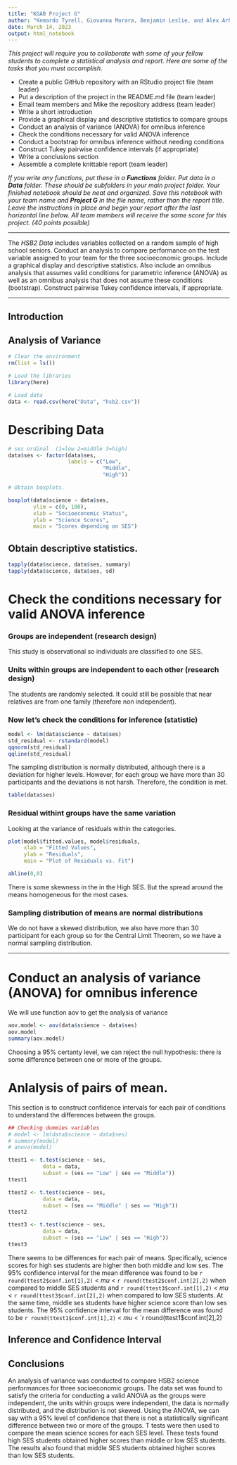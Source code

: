 ```yaml
---
title: "KGAB Project G"
author: "Kemardo Tyrell, Giovanna Morara, Benjamin Leslie, and Alex Arhin"
date: March 14, 2023
output: html_notebook
---
```


*This project will require you to collaborate with some of your fellow students to complete a statistical analysis and report. Here are some of the tasks that you must accomplish.*

- Create a public GitHub repository with an RStudio project file (team leader)
- Put a description of the project in the README.md file (team leader)
- Email team members and Mike the repository address (team leader)
- Write a short introduction
- Provide a graphical display and descriptive statistics to compare groups
- Conduct an analysis of variance (ANOVA) for omnibus inference
- Check the conditions necessary for valid ANOVA inference
- Conduct a bootstrap for omnibus inference without needing conditions
- Construct Tukey pairwise confidence intervals (if appropriate)
- Write a conclusions section
- Assemble a complete knittable report (team leader)

*If you write any functions, put these in a **Functions** folder. Put data in a **Data** folder. These should be subfolders in your main project folder. Your finished notebook should be neat and organized. Save this notebook with your team name and **Project G** in the file name, rather than the report title. Leave the instructions in place and begin your report after the last horizontal line below. All team members will receive the same score for this project. (40 points possible)*

***

The *HSB2 Data* includes variables collected on a random sample of high school seniors. Conduct an analysis to compare performance on the test variable assigned to your team for the three socioeconomic groups. Include a graphical display and descriptive statistics. Also include an omnibus analysis that assumes valid conditions for parametric inference (ANOVA) as well as an omnibus analysis that does not assume these conditions (bootstrap). Construct pairwise Tukey confidence intervals, if appropriate.

***


## Introduction



## Analysis of Variance


```r
# Clear the environment
rm(list = ls())

# Load the libraries
library(here)

# Load data
data <- read.csv(here("Data", "hsb2.csv"))
```

# Describing Data

```r
# ses ordinal  (1=low 2=middle 3=high)  
data$ses <- factor(data$ses,
                   labels = c("Low",
                              "Middle",
                              "High"))

# Obtain boxplots.

boxplot(data$science ~ data$ses,
        ylim = c(0, 100),
        xlab = "Socioeconomic Status",
        ylab = "Science Scores",
        main = "Scores depending on SES")

```

## Obtain descriptive statistics.

```r
tapply(data$science, data$ses, summary)
tapply(data$science, data$ses, sd)
```


# Check the conditions necessary for valid ANOVA inference

### Groups are independent (research design)

This study is observational so individuals are classified to one SES.

### Units within groups are independent to each other (research design)

The students are randomly selected. It could still be possible that near
relatives are from one family (therefore non independent).

### Now let's check the conditions for inference (statistic)

```r
model <- lm(data$science ~ data$ses)
std_residual <- rstandard(model)
qqnorm(std_residual)
qqline(std_residual)
```

The sampling distribution is normally distributed, although there is 
a deviation for higher levels. However, for each group we have more
than 30 participants and the deviations is not harsh. Therefore, the 
condition is met.

```r
table(data$ses)
```

### Residual withint groups have the same variation

Looking at the variance of residuals within the categories. 

```r
plot(model$fitted.values, model$residuals,
     xlab = "Fitted Values",
     ylab = "Residuals",
     main = "Plot of Residuals vs. Fit")

abline(0,0)
```

There is some skewness in the in the High SES. But the spread around the 
means homogeneous for the most cases.

### Sampling distribution of means are normal distributions

We do not have a skewed distribution, we also have more than 30
participant for each group so for the Central Limit Theorem, so we have
a normal sampling distribution. 

---------------------------------------------------------------------------

# Conduct an analysis of variance (ANOVA) for omnibus inference

We will use function aov to get the analysis of variance

```r
aov.model <- aov(data$science ~ data$ses)
aov.model
summary(aov.model)
```
Choosing a 95% certanty level, we can reject the null hypothesis: there is
some difference between one or more of the groups.

# Anlalysis of pairs of mean.

This section is to construct confidence intervals for each pair of 
conditions to understand the differences between the groups.

```r
## Checking dummies variables
# model <- lm(data$science ~ data$ses)
# summary(model)
# anova(model)
```


```r
ttest1 <- t.test(science ~ ses,
           data = data,
           subset = (ses == "Low" | ses == "Middle"))
ttest1

ttest2 <- t.test(science ~ ses,
           data = data,
           subset = (ses == "Middle" | ses == "High"))
ttest2

ttest3 <- t.test(science ~ ses,
           data = data,
           subset = (ses == "Low" | ses == "High"))
ttest3
```

There seems to be differences for each pair of means. Specifically, science scores for high ses students are higher then both middle and low ses. The 95% confidence interval for the mean difference was found to be `r round(ttest2$conf.int[1],2)` < $mu$ < `r round(ttest2$conf.int[2],2)` when compared to middle SES students and `r round(ttest3$conf.int[1],2)` < $mu$ < `r round(ttest3$conf.int[2],2)` when compared to low SES students. At the same time, middle ses students have higher science score than low ses students. The 95% confidence interval for the mean difference was found to be `r round(ttest1$conf.int[1],2)` < $mu$ < `r round(ttest1$conf.int[2],2)


## Inference and Confidence Interval



## Conclusions
An analysis of variance was conducted to compare HSB2 science performances for three socioeconomic groups. The data set was found to satisfy the criteria for conducting a valid ANOVA as the groups were independent, the units within groups were independent, the data is normally distributed, and the distribution is not skewed. Using the ANOVA, we can say with a 95% level of confidence that there is not a statistically significant difference between two or more of the groups. T tests were then used to compare the mean science scores for each SES level. These tests found high SES students obtained higher scores than middle or low SES students. The results also found that middle SES students obtained higher scores than low SES students.

